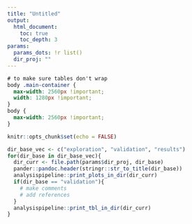 ```yaml
---
title: "Untitled"
output: 
  html_document:
    toc: true
    toc_depth: 3
params:
  params_dots: !r list()
  dir_proj: ""
---
```


```css
# to make sure tables don't wrap
body .main-container {
  max-width: 2560px !important;
  width: 1280px !important;
}
body {
  max-width: 2560px !important;
}
```

```r
knitr::opts_chunk$set(echo = FALSE)
```

```r
dir_base_vec <- c("exploration", "validation", "results")
for(dir_base in dir_base_vec){
  dir_curr <- file.path(params$dir_proj, dir_base)
  pander::pandoc.header(stringr::str_to_title(dir_base))
  analysispipeline::print_plots_in_dir(dir_curr)
  if(dir_base == "validation"){
    # make comments
    # add references
  }
  analysispipeline::print_tbl_in_dir(dir_curr)
}
```
